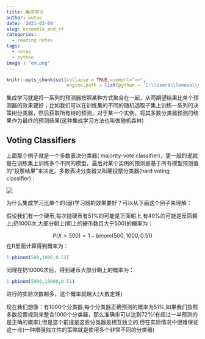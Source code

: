 ---
title: 集成学习
author: wutao
date: '2021-03-09'
slug: ensemble_and_rf
categories:
  - reading notes
tags:
  - notes
  - python
image : "em.png"
---

```{r setup2, include=FALSE,eval=TRUE}
knitr::opts_chunk$set(collapse = TRUE,comment=">>",
                      engine.path = list(python = 'C:\\Users\\lenovo\\AppData\\Local\\Programs\\Python\\Python39\\python.exe'))
```

集成学习就是将一系列的预测器按照某种方式聚合在一起，从而期望结果比单个预测器的效果要好；比如我们可以在训练集的不同的随机选取子集上训练一系列的决策树分类器，然后获取所有树的预测，对于某一个实例，将其多数分类器预测的结果作为最终的预测结果(这种集成学习方法也叫做随机森林)

## Voting Classifiers

上面那个例子就是一个多数表决分类器( majority-vote classifier)，更一般的说就是在训练集上训练多个不同的模型，最后对某个实例的预测是基于所有模型预测值的"投票结果"来决定，多数表决分类器又叫硬投票分类器(hard voting classifier)：

![](https://picgo-wutao.oss-cn-shanghai.aliyuncs.com/img/image-20210309170505986.png)

为什么集成学习比单个的(弱)学习器的效果要好？可以从下面这个例子来理解：

假设我们有一个硬币,每次抛硬币有51%的可能是正面朝上,有49%的可能是反面朝上;扔1000次,大部分朝上(朝上的硬币数目大于500)的概率为：

$$
P(X>500) = 1-binom(500,1000,0.51)
$$
在R里面计算得到概率为：
```{r}
1-pbinom(500,1000,0.51)
```

同理在扔10000次后，得到硬币大部分朝上的概率为：
```{r}
1-pbinom(5000,10000,0.51)
```

进行的实验次数越多，这个概率就越大(大数定理)

现在我们想像：有1000个分类器,每个分类器正确预测的概率为51%,如果我们按照多数投票规则来整合1000个分类器，那么准确率可以达到72%(有超过一半预测的是正确的概率);但是这个前提是这些分类器是相互独立的,但在实际情况中很难保证这一点(一种增强独立性的策略就是使用多个非常不同的分类器)
